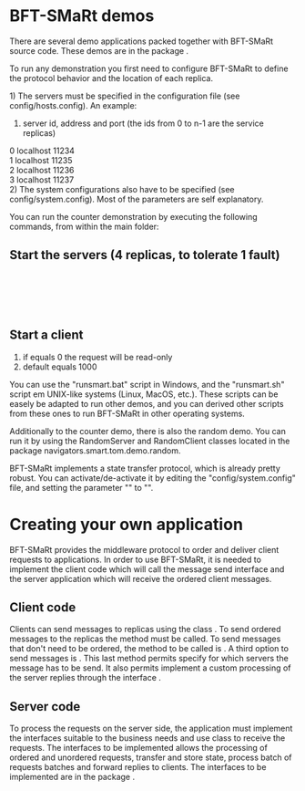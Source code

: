 = BFT-SMaRt demos =

There are several demo applications packed together with BFT-SMaRt source code.
These demos are in the package {{{navigators.smart.tom.demo}}}.

To run any demonstration you first need to configure BFT-SMaRt to define the protocol behavior and the location of each replica.

1) The servers must be specified in the configuration file (see config/hosts.config). An example:

#server id, address and port (the ids from 0 to n-1 are the service replicas)<br />
0 localhost 11234<br />
1 localhost 11235<br /> 
2 localhost 11236<br />
3 localhost 11237<br /> 

2) The system configurations also have to be specified (see config/system.config). Most of the parameters are self explanatory.

You can run the counter demonstration by executing the following commands, from within the main folder:

==Start the servers (4 replicas, to tolerate 1 fault)==

{{{smartrun.sh navigators.smart.tom.demo.counter.CounterServer 0}}}<br/>
{{{smartrun.sh navigators.smart.tom.demo.counter.CounterServer 1}}}<br/>
{{{smartrun.sh navigators.smart.tom.demo.counter.CounterServer 2}}}<br/>
{{{smartrun.sh navigators.smart.tom.demo.counter.CounterServer 3}}}<br/>

==Start a client==

#if {{{<increment>}}} equals 0 the request will be read-only
#default {{{<number of operations>}}} equals 1000

{{{runscripts\smartrun.sh navigators.smart.tom.demo.counter.CounterClient 1001 <increment> [<number of operations>]}}}

You can use the "runsmart.bat" script in Windows, and the "runsmart.sh" script em UNIX-like systems (Linux, MacOS, etc.). These scripts can be easely be adapted to run other demos, and you can derived other scripts from these ones to run BFT-SMaRt in other operating systems.

Additionally to the counter demo, there is also the random demo. You can run it by using the RandomServer and RandomClient classes located in the package navigators.smart.tom.demo.random.

BFT-SMaRt implements a state transfer protocol, which is already pretty robust. You can activate/de-activate it by editing the "config/system.config" file, and setting the parameter "{{{system.totalordermulticast.state_transfer}}}" to "{{{false}}}".



= Creating your own application =


BFT-SMaRt provides the middleware protocol to order and deliver client requests to applications. In order to use BFT-SMaRt, it is needed to implement the client code which will call the message send interface and the server application which will receive the ordered client messages.

==Client code==

Clients can send messages to replicas using the class {{{navigators.smart.tom.ServiceProxy}}}. To send ordered messages to the replicas the {{{invokeOrdered()}}} method must be called. To send messages that don't need to be ordered, the method to be called is {{{invokeUnordered()}}}.
A third option to send messages is {{{invokeAsynchronous()}}}. This last method permits specify for which servers the message has to be send. It also permits implement a custom processing of the server replies through the interface {{{navigators.smart.communication.client.ReplyListener}}}.

==Server code==

To process the requests on the server side, the application must implement the interfaces suitable to the business needs and use {{{navigators.smart.tom.ServiceReplica}}} class to receive the requests.
The interfaces to be implemented allows the processing of ordered and unordered requests, transfer and store state, process batch of requests batches and forward replies to clients.
The interfaces to be implemented are in the package {{{navigators.smart.tom.server}}}.